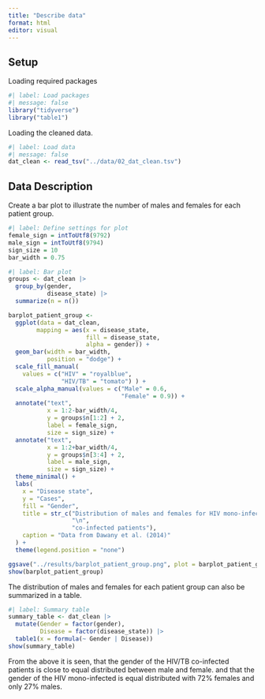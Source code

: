 ```yaml
---
title: "Describe data"
format: html
editor: visual
---
```


## Setup

Loading required packages

```r
#| label: Load packages
#| message: false
library("tidyverse")
library("table1")
```

Loading the cleaned data.

```r
#| label: Load data
#| message: false
dat_clean <- read_tsv("../data/02_dat_clean.tsv")
```

## Data Description

Create a bar plot to illustrate the number of males and females for each patient group.

```r
#| label: Define settings for plot
female_sign = intToUtf8(9792)
male_sign = intToUtf8(9794)
sign_size = 10
bar_width = 0.75
```

```r
#| label: Bar plot
groups <- dat_clean |> 
  group_by(gender,
           disease_state) |> 
  summarize(n = n())

barplot_patient_group <- 
  ggplot(data = dat_clean,
        mapping = aes(x = disease_state,
                      fill = disease_state,
                      alpha = gender)) +
  geom_bar(width = bar_width,
           position = "dodge") +
  scale_fill_manual(
    values = c("HIV" = "royalblue", 
               "HIV/TB" = "tomato") ) +
  scale_alpha_manual(values = c("Male" = 0.6,
                                "Female" = 0.9)) +
  annotate("text", 
           x = 1:2-bar_width/4, 
           y = groups$n[1:2] + 2, 
           label = female_sign, 
           size = sign_size) +
  annotate("text", 
           x = 1:2+bar_width/4,
           y = groups$n[3:4] + 2, 
           label = male_sign, 
           size = sign_size) +
  theme_minimal() + 
  labs(
    x = "Disease state",
    y = "Cases",
    fill = "Gender",
    title = str_c("Distribution of males and females for HIV mono-infected and HIV/TB",
                  "\n",
                  "co-infected patients"),
    caption = "Data from Dawany et al. (2014)"
  ) +
  theme(legend.position = "none")

ggsave("../results/barplot_patient_group.png", plot = barplot_patient_group)
show(barplot_patient_group)
```

The distribution of males and females for each patient group can also be summarized in a table.

```r
#| label: Summary table
summary_table <- dat_clean |>
  mutate(Gender = factor(gender),
         Disease = factor(disease_state)) |> 
  table1(x = formula(~ Gender | Disease))
show(summary_table)
```
From the above it is seen, that the gender of the HIV/TB co-infected patients is close to equal distributed between male and female. and that the gender of the HIV mono-infected is equal distributed with 72% females and only 27% males. 
